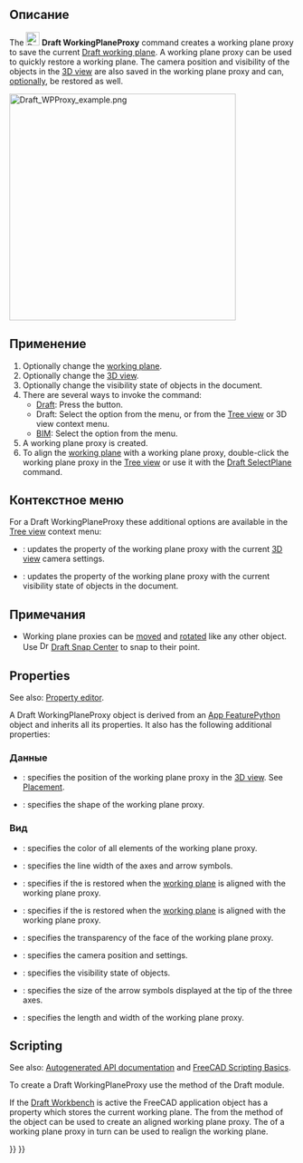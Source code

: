<languages/>

{{Docnav/ru
|[[Draft_ToggleDisplayMode/ru|ToggleDisplayMode]]
|[[Draft_ApplyStyle/ru|ApplyStyle]]
|[[Draft_Workbench/ru|Draft]]
|IconL=Draft_ToggleDisplayMode.svg
|IconR=Draft_ApplyStyle.svg
|IconC=Workbench_Draft.svg
}}

{{GuiCommand
|Name=Draft WorkingPlaneProxy
|MenuLocation=Utilities → Create working plane proxy<br>Utils → Create working plane proxy
|Workbenches=[[Draft_Workbench|Draft]], [[BIM_Workbench|BIM]]
|SeeAlso=[[Draft_SelectPlane|Draft SelectPlane]]
}}

<span id="Description"></span>
==Описание== 

The [[Image:Draft_WorkingPlaneProxy.svg|24px]] '''Draft WorkingPlaneProxy''' command creates a working plane proxy to save the current [[Draft_SelectPlane|Draft working plane]]. A working plane proxy can be used to quickly restore a working plane. The camera position and visibility of the objects in the [[3D_view|3D view]] are also saved in the working plane proxy and can, [[#Properties|optionally]], be restored as well.

[[Image:Draft WPProxy example.png|400px]]
{{Caption|Three working plane proxies showing different orientations and offsets}}

<span id="Usage"></span>
==Применение== 

# Optionally change the [[Draft_SelectPlane|working plane]].
# Optionally change the [[3D_view|3D view]].
# Optionally change the visibility state of objects in the document.
# There are several ways to invoke the command:
#* [[Draft_Workbench|Draft]]: Press the {{Button|[[Image:Draft_WorkingPlaneProxy.svg|16px]] [[Draft_WorkingPlaneProxy|Create working plane proxy]]}} button.
#* Draft: Select the {{MenuCommand|Utilities → [[Image:Draft_WorkingPlaneProxy.svg|16px]] Create working plane proxy}} option from the menu, or from the [[Tree_view|Tree view]] or 3D view context menu.
#* [[BIM_Workbench|BIM]]: Select the {{MenuCommand|Utils → [[Image:Draft_WorkingPlaneProxy.svg|16px]] Create working plane proxy}} option from the menu.
# A working plane proxy is created.
# To align the [[Draft_SelectPlane|working plane]] with a working plane proxy, double-click the working plane proxy in the [[Tree_view|Tree view]] or use it with the [[Draft_SelectPlane|Draft SelectPlane]] command.

<span id="Context_menu"></span>
== Контекстное меню ==

For a Draft WorkingPlaneProxy these additional options are available in the [[Tree_view|Tree view]] context menu:

* {{MenuCommand|[[Image:Draft_SelectPlane.svg|16px]] Write camera position}}: updates the {{PropertyView|View Data}} property of the working plane proxy with the current [[3D_view|3D view]] camera settings.
* {{MenuCommand|[[Image:Draft_SelectPlane.svg|16px]] Write objects state}}: updates the {{PropertyView|Visibility Map}} property of the working plane proxy with the current visibility state of objects in the document.

<span id="Notes"></span>
==Примечания==

* Working plane proxies can be [[Draft_Move|moved]] and [[Draft_Rotate|rotated]] like any other object. Use [[Image:Draft_Snap_Center.svg|16px]] [[Draft_Snap_Center|Draft Snap Center]] to snap to their {{PropertyData|Placement}} point.

==Properties==

See also: [[Property_editor|Property editor]].

A Draft WorkingPlaneProxy object is derived from an [[App_FeaturePython|App FeaturePython]] object and inherits all its properties. It also has the following additional properties:

<span id="Data"></span>
=== Данные ===

{{TitleProperty|Base}}

* {{PropertyData|Placement|Placement}}: specifies the position of the working plane proxy in the [[3D_view|3D view]]. See [[Placement|Placement]].
* {{PropertyData|Shape|Shape|Hidden}}: specifies the shape of the working plane proxy.

<span id="View"></span>
=== Вид ===

{{TitleProperty|Base}}

* {{PropertyView|Line Color|Color}}: specifies the color of all elements of the working plane proxy.
* {{PropertyView|Line Width|Float}}: specifies the line width of the axes and arrow symbols.
* {{PropertyView|Restore State|Bool}}: specifies if the {{PropertyView|Visibility Map}} is restored when the [[Draft_SelectPlane|working plane]] is aligned with the working plane proxy.
* {{PropertyView|Restore View|Bool}}: specifies if the {{PropertyView|View Data}} is restored when the [[Draft_SelectPlane|working plane]] is aligned with the working plane proxy.
* {{PropertyView|Transparency|Percent}}: specifies the transparency of the face of the working plane proxy.
* {{PropertyView|View Data|FloatList}}: specifies the camera position and settings.
* {{PropertyView|Visibility Map|Map|Hidden}}: specifies the visibility state of objects.

{{TitleProperty|Draft}}

* {{PropertyView|Arrow Size|Length}}: specifies the size of the arrow symbols displayed at the tip of the three axes.
* {{PropertyView|Display Size|Length}}: specifies the length and width of the working plane proxy.

==Scripting==

See also: [https://freecad.github.io/SourceDoc/ Autogenerated API documentation] and [[FreeCAD_Scripting_Basics|FreeCAD Scripting Basics]].

To create a Draft WorkingPlaneProxy use the {{incode|make_workingplaneproxy}} method of the Draft module.

If the [[Draft_Workbench|Draft Workbench]] is active the FreeCAD application object has a {{incode|DraftWorkingPlane}} property which stores the current working plane. The {{Incode|Placement}} from the {{Incode|getPlacement}} method of the {{incode|DraftWorkingPlane}} object can be used to create an aligned working plane proxy. The {{Incode|Placement}} of a working plane proxy in turn can be used to realign the working plane.

{{Code|code=
# This code only works if the Draft Workbench is active!

import FreeCAD as App
import FreeCADGui as Gui
import Draft

doc = App.newDocument()

workplane = App.DraftWorkingPlane
place = workplane.getPlacement()

proxy = Draft.make_workingplaneproxy(place)
proxy.ViewObject.DisplaySize = 3000
proxy.ViewObject.ArrowSize = 200

axis2 = App.Vector(1, 1, 1)
point2 = App.Vector(3000, 0, 0)
place2 = App.Placement(point2, App.Rotation(axis2, 90))

proxy2 = Draft.make_workingplaneproxy(place2)
proxy2.ViewObject.DisplaySize = 3000
proxy2.ViewObject.ArrowSize = 200

workplane.setFromPlacement(proxy2.Placement, rebase=True)
Gui.Snapper.setGrid()

doc.recompute()
}}


{{Docnav/ru
|[[Draft_ToggleDisplayMode/ru|ToggleDisplayMode]]
|[[Draft_ApplyStyle/ru|ApplyStyle]]
|[[Draft_Workbench/ru|Draft]]
|IconL=Draft_ToggleDisplayMode.svg
|IconR=Draft_ApplyStyle.svg
|IconC=Workbench_Draft.svg
}}

{{Draft Tools navi{{#translation:}}}}
{{Userdocnavi{{#translation:}}}}